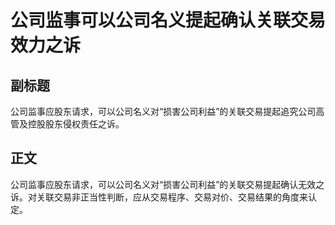 # 公司监事可以公司名义提起确认关联交易效力之诉
## 副标题
公司监事应股东请求，可以公司名义对“损害公司利益”的关联交易提起追究公司高管及控股股东侵权责任之诉。
## 正文
公司监事应股东请求，可以公司名义对“损害公司利益”的关联交易提起确认无效之诉。对关联交易非正当性判断，应从交易程序、交易对价、交易结果的角度来认定。
